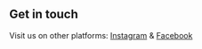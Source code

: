 ## Get in touch

Visit us on other platforms: [Instagram](https://www.instagram.com/colombo_central/) & [Facebook](https://www.facebook.com/AIESECLK)
